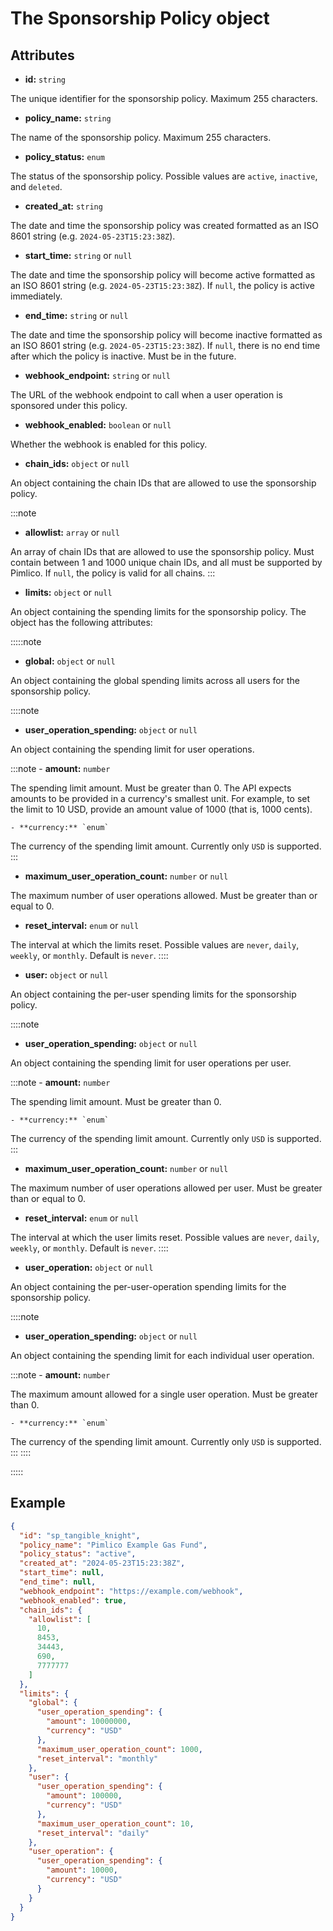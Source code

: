 # The Sponsorship Policy object

## Attributes

- **id:** `string`

The unique identifier for the sponsorship policy. Maximum 255 characters.

- **policy_name:** `string`

The name of the sponsorship policy. Maximum 255 characters.

- **policy_status:** `enum`

The status of the sponsorship policy. Possible values are `active`, `inactive`, and `deleted`.

- **created_at:** `string`

The date and time the sponsorship policy was created formatted as an ISO 8601 string (e.g. `2024-05-23T15:23:38Z`).

- **start_time:** `string` or `null`

The date and time the sponsorship policy will become active formatted as an ISO 8601 string (e.g. `2024-05-23T15:23:38Z`). If `null`, the policy is active immediately.

- **end_time:** `string` or `null`

The date and time the sponsorship policy will become inactive formatted as an ISO 8601 string (e.g. `2024-05-23T15:23:38Z`). If `null`, there is no end time after which the policy is inactive. Must be in the future.

- **webhook_endpoint:** `string` or `null`

The URL of the webhook endpoint to call when a user operation is sponsored under this policy.

- **webhook_enabled:** `boolean` or `null`

Whether the webhook is enabled for this policy.

- **chain_ids:** `object` or `null`

An object containing the chain IDs that are allowed to use the sponsorship policy.

:::note
- **allowlist:** `array` or `null`

An array of chain IDs that are allowed to use the sponsorship policy. Must contain between 1 and 1000 unique chain IDs, and all must be supported by Pimlico. If `null`, the policy is valid for all chains.
:::

- **limits:** `object` or `null`

An object containing the spending limits for the sponsorship policy. The object has the following attributes:

:::::note
- **global:** `object` or `null`

An object containing the global spending limits across all users for the sponsorship policy.

::::note
  - **user_operation_spending:** `object` or `null`

An object containing the spending limit for user operations.

:::note
    - **amount:** `number`

The spending limit amount. Must be greater than 0. The API expects amounts to be provided in a currency's smallest unit. For example, to set the limit to 10 USD, provide an amount value of 1000 (that is, 1000 cents).

    - **currency:** `enum`

The currency of the spending limit amount. Currently only `USD` is supported.
:::

  - **maximum_user_operation_count:** `number` or `null`

The maximum number of user operations allowed. Must be greater than or equal to 0.

  - **reset_interval:** `enum` or `null`

The interval at which the limits reset. Possible values are `never`, `daily`, `weekly`, or `monthly`. Default is `never`.
::::

- **user:** `object` or `null`

An object containing the per-user spending limits for the sponsorship policy.

::::note
  - **user_operation_spending:** `object` or `null`

An object containing the spending limit for user operations per user.

:::note
    - **amount:** `number`

The spending limit amount. Must be greater than 0.

    - **currency:** `enum`

The currency of the spending limit amount. Currently only `USD` is supported.
:::

  - **maximum_user_operation_count:** `number` or `null`

The maximum number of user operations allowed per user. Must be greater than or equal to 0.

  - **reset_interval:** `enum` or `null`

The interval at which the user limits reset. Possible values are `never`, `daily`, `weekly`, or `monthly`. Default is `never`.
::::

- **user_operation:** `object` or `null`

An object containing the per-user-operation spending limits for the sponsorship policy.

::::note
  - **user_operation_spending:** `object` or `null`

An object containing the spending limit for each individual user operation.

:::note
    - **amount:** `number`

The maximum amount allowed for a single user operation. Must be greater than 0.

    - **currency:** `enum`

The currency of the spending limit amount. Currently only `USD` is supported.
:::
::::

:::::

## Example

```json
{
  "id": "sp_tangible_knight",
  "policy_name": "Pimlico Example Gas Fund",
  "policy_status": "active",
  "created_at": "2024-05-23T15:23:38Z",
  "start_time": null,
  "end_time": null,
  "webhook_endpoint": "https://example.com/webhook",
  "webhook_enabled": true,
  "chain_ids": {
    "allowlist": [
      10,
      8453,
      34443,
      690,
      7777777
    ]
  },
  "limits": {
    "global": {
      "user_operation_spending": {
        "amount": 10000000,
        "currency": "USD"
      },
      "maximum_user_operation_count": 1000,
      "reset_interval": "monthly"
    },
    "user": {
      "user_operation_spending": {
        "amount": 100000,
        "currency": "USD"
      },
      "maximum_user_operation_count": 10,
      "reset_interval": "daily"
    },
    "user_operation": {
      "user_operation_spending": {
        "amount": 10000,
        "currency": "USD"
      }
    }
  }
}
```